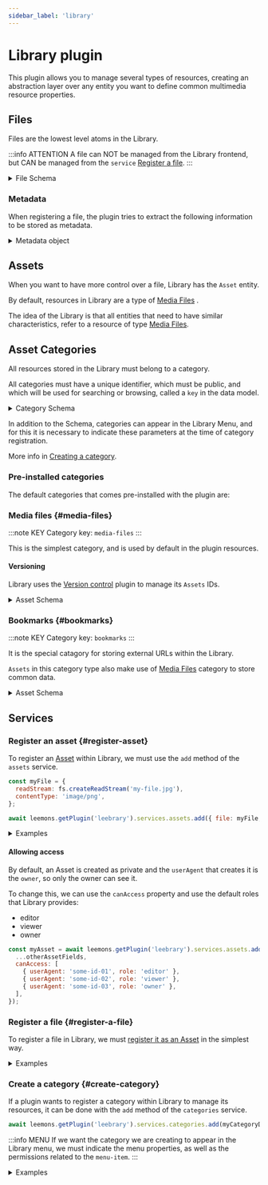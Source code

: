 ```yaml
---
sidebar_label: 'library'
---
```


# Library plugin

This plugin allows you to manage several types of resources, creating an abstraction layer over any entity you want to define common multimedia resource properties.

## Files

Files are the lowest level atoms in the Library.

:::info ATTENTION
A file can NOT be managed from the Library frontend, but CAN be managed from the `service` [Register a file](#register-a-file).
:::

<details>
  <summary>File Schema</summary>

```ts
// LeebraryFile
{
	name: string, // Required.
	provider: string, // Stores the name of the supplier being used by Library at the time of file registration.
	type: string, // Stores the mime-type of the file.
	extension: string, // Stores the file extension. E.g. docx, xls, jpg, etc.
	metadata: MetadataObject, // Stores the metadata obtained from the file.
}
```

</details>

### Metadata

When registering a file, the plugin tries to extract the following information to be stored as metadata.

<details>
  <summary>Metadata object</summary>

```ts
// MetadataObject
{
	format: string, // Indicates the file format. E.g. PNG, DOCX, MOV
	words: number, // For file types that support it. E.g. DOCX, TXT
	duration: number, // Retrieves the duration of the file when they are video or audio.
	revision: number, // Retrieves the revision of the file in case it supports it. E.g. Office files that support it.
	pages: number, // Retrieves the number of pages for those files that support it. E.g. DOC, ODF, etc
	slides: number, // Returns the number of slides for files that support it. E.g. PPT, etc
	spreadsheets: number, // Indicates the number of spreadsheets. E.g. XLS, etc
	books: number, //
	height: number, // Image height, for image file type
	width: number, // Image width, for image file type
	bitrate: number, // Gets the bitrate, for video and audio files
}
```

</details>

## Assets

When you want to have more control over a file, Library has the `Asset` entity.

By default, resources in Library are a type of [Media Files](#media-files) .

The idea of the Library is that all entities that need to have similar characteristics, refer to a resource of type [Media Files](#media-files).

## Asset Categories

All resources stored in the Library must belong to a category.

All categories must have a unique identifier, which must be public, and which will be used for searching or browsing, called a `key` in the data model.

<details>
  <summary>Category Schema</summary>

```ts
// LeebraryCategory
{
	key: string, // Required. Unique identifier set by the plugin that registers the category
	pluginOwner: string, // Required.  Defaults to the same Library plugin. Defaults to "plugins.leebrary".
	provider: string, // Required. Indicates the name of the logic provider for this category. Defaults to "leebrary".
	creatable: boolean, // Indicates whether the category allows "creating" resources from the frontend. Defaults to FALSE
	duplicable: boolean', // Indicates whether the category allows "mirroring" of resources from the frontend. Defaults to FALSE
	listCardComponent: string, // Optional. Indicates the path of a custom Card component to show in the list.
  detailComponent: string, // Optional. Indicates the path of a custom Card detail component.
}
```

</details>

In addition to the Schema, categories can appear in the Library Menu, and for this it is necessary to indicate these parameters at the time of category registration.

More info in [Creating a category](#create-category).

### Pre-installed categories

The default categories that comes pre-installed with the plugin are:

### Media files {#media-files}

:::note KEY
Category key: `media-files`
:::

This is the simplest category, and is used by default in the plugin resources.

#### Versioning

Library uses the [Version control](..) plugin to manage its `Assets` IDs.

<details>
  <summary>Asset Schema</summary>

```ts
// Asset
{
  id: CurrentVersion.id, // ID generated by the version control plugin
  name: string, // Required
  tagline: string, // Tagline or Subtitle
  description: string,
  color: string, // Hex color
  cover: LeebraryFile, // File object
  public: boolean, // Indicates whether the resource is visible to all platform users. Defaults to FALSE
  category: LeebraryCategory, // Category object. Defaults to key "media-files"
  indexable: boolean, // Indicates whether or not the resource is visible to searches, listings, etc. in the frontend. Defaults to TRUE
}
```

</details>

### Bookmarks {#bookmarks}

:::note KEY
Category key: `bookmarks`
:::

It is the special catagory for storing external URLs within the Library.

`Assets` in this category type also make use of [Media Files](#media-files) category to store common data.

<details>
  <summary>Asset Schema</summary>

```ts
{
  id: UUID, // Autogenerated
  asset: Asset.CurrentVersion.id, // Refers to the ID of the resource "media-file".
  url: string,
  icon: LeebraryFile, // File Object
}
```

</details>

## Services

### Register an asset {#register-asset}

To register an [Asset](#assets) within Library, we must use the `add` method of the `assets` service.

```js
const myFile = {
  readStream: fs.createReadStream('my-file.jpg'),
  contentType: 'image/png',
};

await leemons.getPlugin('leebrary').services.assets.add({ file: myFile, name: 'my-new-file' });
```

<details>
  <summary>Examples</summary>

Suppose we want to upload and register a resource from a form:

```js
// This data comes directly from the file upload in the form.
const fileFromTempPath = {
  path: 'my-file.docx',
  type: 'application/msword',
};

// The cover comes from a Library image
const coverFromFile = 'other-file-id';
```

Then we simply call the service method with the option we need:

```js
const myAsset = await leemons.getPlugin('leebrary').services.assets.add(
  {
    file: fileFromTempPath,
    cover: coverFromFile,
    color: '#FABADA',
    name: 'This is the title card', // Required
    description: 'This is my awesome file',
    tags: ['awesome', 'leemons'],
    category: 'my-category-key',
    tagline: 'This is the subtitle',
    // Optional fields
    indexable: true, // To make the resource visible in Library. Defaults to TRUE
    public: false, // If we want to restrict access through permissions. Defaults to FALSE
  },
  {
    userSession,
    transacting,
  }
);
```

</details>

#### Allowing access

By default, an Asset is created as private and the `userAgent` that creates it is the `owner`, so only the owner can see it.

To change this, we can use the `canAccess` property and use the default roles that Library provides:

- editor
- viewer
- owner

```js
const myAsset = await leemons.getPlugin('leebrary').services.assets.add({
  ...otherAssetFields,
  canAccess: [
    { userAgent: 'some-id-01', role: 'editor' },
    { userAgent: 'some-id-02', role: 'viewer' },
    { userAgent: 'some-id-03', role: 'owner' },
  ],
});
```

### Register a file {#register-a-file}

To register a file in Library, we must [register it as an Asset](#register-asset) in the simplest way.

<details>
  <summary>Examples</summary>

We want to upload and register a file. There are 4 options to prepare a file:

```js
const fs = require('fs');

// Option 1
const fileFromStream = {
	readStream: fs.createReadStream('my-file.jpg'),
	contentType: 'image/png'
};

// Option 2
const fileFromPath = {
	path: 'my-file.jpg',
	type: 'image/png'
};

// Option 3
const fileFromUrl = 'https://my-domain.com/my-file.jpg';

// Option 4
const fileFromOtherFile = 'other-file-id':

```

Then we simply call the service method with the option we need:

```js
const assetService = leemons.getPlugin('leebrary').services.assets;
const myAsset = await assetService.add(
  {
    file: fileFromStream || fileFromPath || fileFromUrl || fileFromOtherFile,
    name: 'my-new-file',
    // Optional as appropriate
    indexable: false, // In case we do not want it to be listed in Library.
    public: true, // If we want all users to have access to it
  },
  {
    userSession,
    transacting,
  }
);
```

</details>

### Create a category {#create-category}

If a plugin wants to register a category within Library to manage its resources, it can be done with the `add` method of the `categories` service.

```js
await leemons.getPlugin('leebrary').services.categories.add(myCategoryData);
```

:::info MENU
If we want the category we are creating to appear in the Library menu, we must indicate the menu properties, as well as the permissions related to the `menu-item`.
:::

<details>
  <summary>Examples</summary>

Let's create a category with the following data:

```jsx
const myCategoryData = {
  // Category properties
  key: 'my-awesome-category',
  creatable: true,
  createUrl: '/private/my-plugin/create',

  // Used to perform searchs. Set as 'leebrary' to search only in assets fields
  provider: 'leebrary',

  // Menu properties
  menu: {
    item: {
      iconSvg: '/public/my-plugin/category-icon.svg',
      activeIconSvg: '/public/my-plugin/category-icon_active.svg',
      label: {
        en: 'My awesome category',
        es: 'Mi increíble categoría',
      },
    },
    permissions: [
      {
        permissionName: 'plugin.my-plugin.my-permission',
        actionNames: ['view', 'update', 'create', 'delete', 'admin'],
      },
    ],
  },

  // Frontend config
  // Paths must be realtive to plugin's frontend "src/widgets/leebrary"
	listCardComponent: 'path/to/my/card-component',
	detailComponent: 'path/to/my/detail-component',
	
	// Used to compose the path on dynamicImport of Card components. Eg:
	// import(`@leemons/plugins/${componentOwner.split('.')[1]}/src/widgets/leebrary/${listCardComponent}.js`)
  componentOwner: 'plugins.my-plugin', // should begin with "plugins" or "providers" as appropriate.
};
```

</details>
